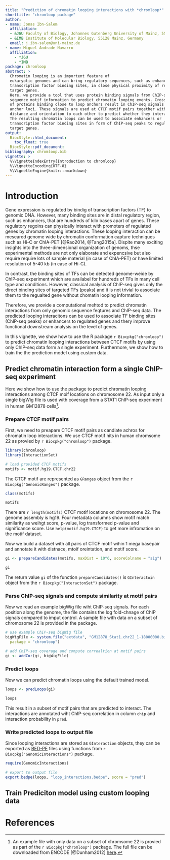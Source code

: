 ```yaml
---
title: "Prediction of chromatin looping interactions with *chromloop*"
shorttitle: "chromloop package"
author: 
- name: Jonas Ibn-Salem
  affiliation:
  - &JGU Faculty of Biology, Johannes Gutenberg University of Mainz, 55128 Mainz, Germany
  - &IMB Institute of Molecular Biology, 55128 Mainz, Germany 
  email: j.ibn-salem@uni-mainz.de
- name: Miguel Andrade-Navarro
  affiliation:
    - *JGU
    - *IMB
package: chromloop
abstract: >
  Chromatin looping is an importent feature of
  eukaryotic genomes and can bring regulatory sequences, such as enhancers or 
  transcription factor binding sites, in close physical proximity of regulated 
  target genes.
  Here, we provide a tool that uses protein binding signals from ChIP-seq and
  sequence motif information to predict chromatin looping events. Cross-linking 
  of proteins binding close to loop anchors result in ChIP-seq signals at both 
  anchor loci. These signals are used at CTCF motif pairs together with their 
  distance and orientation to each other to predict whether they interact or not.
  The resulting chromatin loops can be used to associate enhancers or 
  transcription factor binding sites in form of ChIP-seq peaks to regulated 
  target genes.
output:
  BiocStyle::html_document:
    toc_float: true
  BiocStyle::pdf_document:
bibliography: chromloop.bib
vignette: >
  %\VignetteIndexEntry{Introduction to chromloop}
  %\VignetteEncoding{UTF-8}
  %\VignetteEngine{knitr::rmarkdown}
---
```

# Introduction

Gene expression is regulated by bindig of transcription factors (TF) to genomic DNA. 
However, many binding sites are in distal regulatory region, such as enhancers, that are hundreds of kilo bases apart of genes.
These regulatory regoins can physically interact with promoters of regulated genes by chromatin looping interactions. 
These looping interaction can be meseared genome wide by chromatin conformation capture techniques such as Hi-C or ChIA-PET [@Rao2014, @Tang2015a]. Dispite many exciting insights into the three-dimensional organization of genoms, thse experimental methods are not only elaborate and expencsive but also require require lots of sample material (in case of ChIA-PET) or have limited resolution of 5-40 kb (in case of Hi-C). 

In contrast, the binding sites of TFs can be detected genome-weide by ChIP-seq experiment which are availabel for hundreds of TFs in many cell type and conditions. However, classical analysis of ChIP-seq gives only the direct binding sites of targeted TFs (peaks) and it is not trivial to associate them to the regualted gene without chomatin looping information.

Therefore, we provide a computational mehtod to predict chromatin interactions from only genomic sequence feqtures and ChIP-seq data. 
The predicted looping interacitons can be used to associate TF binding sites (ChIP-seq peaks) or enhancers to regulated genes and thery improve functional downstream analysis on the level of genes.

In this vignette, we show how to use the R package `r Biocpkg("chromloop")` to predict chromatin looping interactions between CTCF motifs by using only ChIP-seq data form a single experiment. 
Furthermore, we show how to train the the prediction model using custom data.


## Predict chromatin interaction form a single ChIP-seq experiment

Here we show how to use the package to predict chromatin looping interactions 
among CTCF moif locations on chromosome 22. 
As input only a single bigWig file is used with coverage from a STAT1 ChIP-seq experiment 
in human GM12878 cells[^1]. 

[^1]: An example file with only data on a subset of chromsome 22 is provied as part of 
the `r Biocpkg("chromloop")` package. The full file can be downloaded from ENCODE [@Dunham2012]  [here](http://hgdownload.cse.ucsc.edu/goldenPath/hg19/encodeDCC/wgEncodeSydhTfbs/wgEncodeSydhTfbsGm12878Stat1StdSig.bigWig).

### Prepare CTCF motif pairs
First, we need to preapare CTCF motif pairs as candiate achros for chromatin loop interactions. 
We use CTCF motif hits in human chromsome 22 as provied by `r Biocpkg("chromloop")` package.

```r
library(chromloop)
library(InteractionSet)

# load provided CTCF motifs
motifs <- motif.hg19.CTCF.chr22
```
The CTCF motif are represented as `GRanges` object from the `r Biocpkg("GenomicRanges")` package. 

```r
class(motifs)

motifs
```
There are `r length(motifs)` CTCF motif locations on chromosome 22. 
The genome assembly is hg19. 
Four metadata columns show motif match similarity as weihgt score, p-value, log transformed p-value and significance score. 
Use `help(motif.hg19.CTCF)` to get more infromation on the motif dataset.

Now we build a dataset with all pairs of CTCF motif wihin 1 mega basepair and annotate it with distnace, mtoif oreintation, and motif score. 
```r
gi <- prepareCandidates(motifs, maxDist = 10^6, scoreColname = "sig")

gi
```
The return value `gi` of the function `prepareCandidates()` is `GInteractoin` object from the `r Biocpkg("InteractonSet")` package. 

### Parse ChIP-seq signals and compute similarity at motif pairs

Now we read an example bigWig file wiht ChIP-seq signals. For each position along the genome, the file contains the log fold-chnage of ChIP signals compared to imput control. A sample file with data on a subset of chromosome 22 is provided in the package. 
```r
# use example ChIP-seq bigWig file
bigWigFile <- system.file("extdata", "GM12878_Stat1.chr22_1-18000000.bigWig", 
  package = "chromloop")

# add ChIP-seq coverage and compute correaltion at motif pairs
gi <- addCor(gi, bigWigFile)
```

### Predict loops
Now we can predict chromatin loops using the default trained model. 
```r
loops <- predLoops(gi)

loops
```
This result in a subset of motif pairs that are predicted to interact. The interactions are annotated wiht ChIP-seq correlation in column `chip` and interaction probability in `pred`.

### Write predicted loops to output file
Since looping interactions are stored as `GInteraction` objects, they 
can be exported as 
[BED-PE](http://bedtools.readthedocs.io/en/latest/content/general-usage.html#bedpe-format) 
files using functions from `r Biocpkg("GenomicInteractions")` package.

```r
require(GenomicInteractions)

# export to output file
export.bedpe(loops, "loop_interactions.bedpe", score = "pred")

```


## Train Prediciton model using custom looping data



<!-- ## Figures -->

<!-- The figure sizes have been customised so that you can easily put two images side-by-side.  -->

<!-- ```{r, fig.show='hold'} -->
<!-- plot(1:10) -->
<!-- plot(10:1) -->
<!-- ``` -->

<!-- You can enable figure captions by `fig_caption: yes` in YAML: -->

<!--     output: -->
<!--       rmarkdown::html_vignette: -->
<!--         fig_caption: yes -->

<!-- Then you can use the chunk option `fig.cap = "Your figure caption."` in **knitr**. -->

<!-- ## More Examples -->

<!-- You can write math expressions, e.g. $Y = X\beta + \epsilon$, footnotes^[A footnote here.], and tables, e.g. using `knitr::kable()`. -->

<!-- ```{r, echo=FALSE, results='asis'} -->
<!-- knitr::kable(head(mtcars, 10)) -->
<!-- ``` -->

<!-- Also a quote using `>`: -->

<!-- > "He who gives up [code] safety for [code] speed deserves neither." -->
<!-- ([via](https://twitter.com/hadleywickham/status/504368538874703872)) -->

# References


